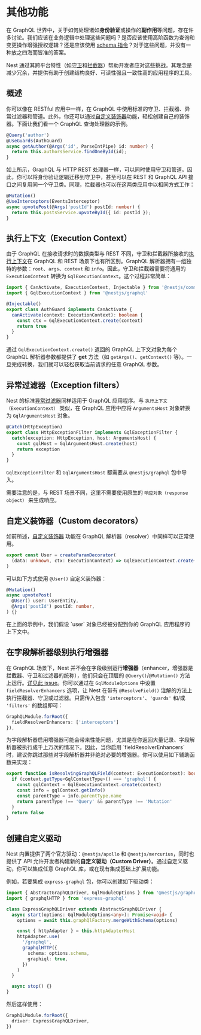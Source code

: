 # 其他功能

在 GraphQL 世界中，关于如何处理诸如**身份验证**或操作的**副作用**等问题，存在许多讨论。我们应该在业务逻辑中处理这些问题吗？是否应该使用高阶函数为查询和变更操作增强授权逻辑？还是应该使用 [schema 指令](https://www.apollographql.com/docs/apollo-server/schema/directives/)？对于这些问题，并没有一种放之四海而皆准的答案。

Nest 通过其跨平台特性（如[守卫](/guards)和[拦截器](/interceptors)）帮助开发者应对这些挑战。其理念是减少冗余，并提供有助于创建结构良好、可读性强且一致性高的应用程序的工具。

## 概述

你可以像在 RESTful 应用中一样，在 GraphQL 中使用标准的守卫、拦截器、异常过滤器和管道。此外，你还可以通过[自定义装饰器](/custom-decorators)功能，轻松创建自己的装饰器。下面让我们看一个 GraphQL 查询处理器的示例。

```ts
@Query('author')
@UseGuards(AuthGuard)
async getAuthor(@Args('id', ParseIntPipe) id: number) {
  return this.authorsService.findOneById(id);
}
```

如上所示，GraphQL 与 HTTP REST 处理器一样，可以同时使用守卫和管道。因此，你可以将身份验证逻辑迁移到守卫中，甚至可以在 REST 和 GraphQL API 接口之间复用同一个守卫类。同理，拦截器也可以在这两类应用中以相同方式工作：

```ts
@Mutation()
@UseInterceptors(EventsInterceptor)
async upvotePost(@Args('postId') postId: number) {
  return this.postsService.upvoteById({ id: postId });
}
```

## 执行上下文（Execution Context）

由于 GraphQL 在接收请求时的数据类型与 REST 不同，守卫和拦截器所接收的[执行上下文](/fundamentals/execution-context)在 GraphQL 和 REST 场景下也有所区别。GraphQL 解析器拥有一组独特的参数：`root`、`args`、`context` 和 `info`。因此，守卫和拦截器需要将通用的 `ExecutionContext` 转换为 `GqlExecutionContext`。这个过程非常简单：

```ts
import { CanActivate, ExecutionContext, Injectable } from '@nestjs/common'
import { GqlExecutionContext } from '@nestjs/graphql'

@Injectable()
export class AuthGuard implements CanActivate {
  canActivate(context: ExecutionContext): boolean {
    const ctx = GqlExecutionContext.create(context)
    return true
  }
}
```

通过 `GqlExecutionContext.create()` 返回的 GraphQL 上下文对象为每个 GraphQL 解析器参数都提供了 **get** 方法（如 `getArgs()`、`getContext()` 等）。一旦完成转换，我们就可以轻松获取当前请求的任意 GraphQL 参数。

## 异常过滤器（Exception filters）

Nest 的标准[异常过滤器](/exception-filters)同样适用于 GraphQL 应用程序。与 `执行上下文（ExecutionContext）` 类似，在 GraphQL 应用中应将 `ArgumentsHost` 对象转换为 `GqlArgumentsHost` 对象。

```ts
@Catch(HttpException)
export class HttpExceptionFilter implements GqlExceptionFilter {
  catch(exception: HttpException, host: ArgumentsHost) {
    const gqlHost = GqlArgumentsHost.create(host)
    return exception
  }
}
```

<CalloutInfo>

`GqlExceptionFilter` 和 `GqlArgumentsHost` 都需要从 `@nestjs/graphql` 包中导入。

</CalloutInfo>

需要注意的是，与 REST 场景不同，这里不需要使用原生的 `响应对象（response object）` 来生成响应。

## 自定义装饰器（Custom decorators）

如前所述，[自定义装饰器](/custom-decorators) 功能在 GraphQL 解析器（resolver）中同样可以正常使用。

```ts
export const User = createParamDecorator(
  (data: unknown, ctx: ExecutionContext) => GqlExecutionContext.create(ctx).getContext().user
)
```

可以如下方式使用 `@User()` 自定义装饰器：

```ts
@Mutation()
async upvotePost(
  @User() user: UserEntity,
  @Args('postId') postId: number,
) {}
```

<CalloutInfo>
  在上面的示例中，我们假设 `user` 对象已经被分配到你的 GraphQL 应用程序的上下文中。
</CalloutInfo>

## 在字段解析器级别执行增强器

在 GraphQL 场景下，Nest 并不会在字段级别运行**增强器**（enhancer，增强器是拦截器、守卫和过滤器的统称），他们只会在顶层的 `@Query()`/`@Mutation()` 方法上运行。[详见此 issue](https://github.com/nestjs/graphql/issues/320#issuecomment-511193229)。你可以通过在 `GqlModuleOptions` 中设置 `fieldResolverEnhancers` 选项，让 Nest 在带有 `@ResolveField()` 注解的方法上执行拦截器、守卫或过滤器。只需传入包含 `'interceptors'`、`'guards'` 和/或 `'filters'` 的数组即可：

```ts
GraphQLModule.forRoot({
  fieldResolverEnhancers: ['interceptors']
}),
```

<CalloutInfo type="warning">
  为字段解析器启用增强器可能会带来性能问题，尤其是在你返回大量记录、字段解析器被执行成千上万次的情况下。因此，当你启用
  `fieldResolverEnhancers`
  时，建议你跳过那些对字段解析器并非绝对必要的增强器。你可以使用如下辅助函数来实现：
</CalloutInfo>

```ts
export function isResolvingGraphQLField(context: ExecutionContext): boolean {
  if (context.getType<GqlContextType>() === 'graphql') {
    const gqlContext = GqlExecutionContext.create(context)
    const info = gqlContext.getInfo()
    const parentType = info.parentType.name
    return parentType !== 'Query' && parentType !== 'Mutation'
  }
  return false
}
```

## 创建自定义驱动

Nest 内置提供了两个官方驱动：`@nestjs/apollo` 和 `@nestjs/mercurius`，同时也提供了 API 允许开发者构建新的**自定义驱动（Custom Driver）**。通过自定义驱动，你可以集成任意 GraphQL 库，或在现有集成基础上扩展功能。

例如，若要集成 `express-graphql` 包，你可以创建如下驱动类：

```ts
import { AbstractGraphQLDriver, GqlModuleOptions } from '@nestjs/graphql'
import { graphqlHTTP } from 'express-graphql'

class ExpressGraphQLDriver extends AbstractGraphQLDriver {
  async start(options: GqlModuleOptions<any>): Promise<void> {
    options = await this.graphQlFactory.mergeWithSchema(options)

    const { httpAdapter } = this.httpAdapterHost
    httpAdapter.use(
      '/graphql',
      graphqlHTTP({
        schema: options.schema,
        graphiql: true,
      })
    )
  }

  async stop() {}
}
```

然后这样使用：

```ts
GraphQLModule.forRoot({
  driver: ExpressGraphQLDriver,
})
```

